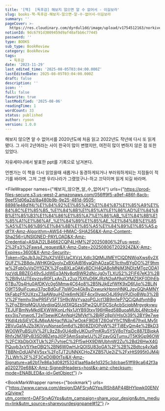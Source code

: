 ```yaml
---
title: '[책]  [독후감] 해보지 않으면 알 수 없어서 - 이길보라'
slug: books-책-독후감-해보지-않으면-알-수-없어서-이길보라
summary: ''
pageCover: >-
  https://res.cloudinary.com/dyrdul1dd/image/upload/v1754512163/norkive-notion-images/1754512161825-Read.jpg
notionId: 9dc6791d3009459d9af48afbb6c77445
password: ''
type: BOOKS
sub_type: BookReview
category: BookReview
tags:
  - 독후감
date: '2023-11-29'
last_edited_time: '2025-08-05T03:04:00.000Z'
lastEditedDate: 2025-08-05T03:04:00.000Z
draft: false
description: ''
icon: ''
full: false
favorite: true
lastModified: '2025-08-06'
readingTime: 1
wordCount: 33
status: published
author: ryoon
version: 1.0.0
---
```


해보지 않으면 알 수 없어서를 2020년도에 처음 읽고 2022년도 작년에 다시 또 읽게 됐다. 그 사이 2년여라는 사이 한국이 많이 변했지만, 여전히 많이 변하지 않은 점 또한 있었다.


자유세미나에서 발표한 ppt를 기록으로 남겨본다.


언젠가는 이 책을 다시 읽었을때 새롭거나 동경하게되거나 부러워하게되는 지점들이 적기를 바라며. 그저 그땐 우리나라가 그랬었구나-하고 끄덕이며 읽게 되길 바라며.


<FileWrapper names={"해보지_않으면_알_수_없어서"} urls={"https://prod-files-secure.s3.us-west-2.amazonaws.com/056ff9f5-a9ef-486f-8acb-9eef51d06a2d/8a480b9b-9e25-481d-9505-88981e48d1f4/%E1%84%92%E1%85%A2%E1%84%87%E1%85%A9%E1%84%8C%E1%85%B5_%E1%84%8B%E1%85%A1%E1%86%AD%E1%84%8B%E1%85%B3%E1%84%86%E1%85%A7%E1%86%AB_%E1%84%8B%E1%85%A1%E1%86%AF_%E1%84%89%E1%85%AE_%E1%84%8B%E1%85%A5%E1%86%B9%E1%84%8B%E1%85%A5%E1%84%89%E1%85%A5.pdf?X-Amz-Algorithm=AWS4-HMAC-SHA256&X-Amz-Content-Sha256=UNSIGNED-PAYLOAD&X-Amz-Credential=ASIAZI2LB4662CQP4LHM%2F20250806%2Fus-west-2%2Fs3%2Faws4_request&X-Amz-Date=20250806T202924Z&X-Amz-Expires=3600&X-Amz-Security-Token=IQoJb3JpZ2luX2VjEEUaCXVzLXdlc3QtMiJIMEYCIQDNWjqXws6v2XQUFZ%2B8dxJWHKGtQyoIyZxBXiAjB16yaQIhAOzaGE1lcthyBYgDO%2F9hmw%2Fqb0uVsOYfGZK%2FosBXLaOAKv8DCH4QABoMNjM3NDIzMTgzODA1IgzVdLBBZEG49vSJdWEq3ANy8qtBWR2dNcJg0yTLXUS2%2FIF67eK3%2B%2Bj9yUJTEpyzsvR0FLxAnZLz2uz75XfuD6KJRzN2pAf9qIOfMZSKF0DlhEb6TBu70s4Hu0AfDKVc0g5Mmw4C64o8%2B5NJjkEzfWfK9xD6fJiq%2BLiNO9fT59uiFcueui37qcBdGuF7lsWOn4Gk8vZixwurkHpnnHNKLJgvGQhAMNYtIkFabzFfOUXzxZ3aAWquiHZnk6mN3EF4cx0lvqpO4J69gVPJDioBWp3%2BV%2FYemhy3IwPR5FV5FT5H9cWqYvazoPGJct13B9m1eP7QCjQAdfynhBg%2FgZBHqMQUUdydjiqQ5Ud3XQSzsSPw2QUFDCScAcbScjqbMrgvgkywuTEJUFBmNyMkdIEXWWKonLrNx1JtYB93txv196HRed58BuoaMUbL4Ntcb4yexv3is7vnwotLT2eTbewiKCAnNqH2MVkf%2BjRFz8pIVHlsOj39%2BY9e7weYKdI4zbSjEVC6JMjpAAHgcfWJa7wOokF9lD8TZ6OqIYfrC1NBn67lhxiLMy5t2BVuGa1AJZb3KjVyuNsnsp5m6d%2B08ZDIOPoW%2FTj8EyQm4e%2BkD3WO0WPuBSUIV%2FL9zZ8y0U4d8vUKOurPmKRu5YSV8o1YqjDc887EBjqkARhfx2M78PvB3SD9BZetgJI0P3AmSsqlwUJ%2FzavGQTumxJT5K9Gp96OW%2FCXbDbOiXTUk%2Fj7yhjeC%2Ff5wHX9DWUbhnW2Zu%2Bd26HwX4GPQuyb3xV5YkeOBQ%2BN6W0wHJrQOISU83oGA%2F%2B%2Bdtcs4vXa8TBBNnDdUAP4V5sx%2FoTJT2UNNXCHoZXZB57Ue2iZ%2FxHtS995t0JM4j7LLWh%2F%2F3CeD0lB0tTsi&X-Amz-Signature=a62b17e86a3d082f53241aaf6a4e1d325c3dcbae51ff89ca642f3aa020270e68&X-Amz-SignedHeaders=host&x-amz-checksum-mode=ENABLED&x-id=GetObject"} />


<BookMarkWrapper names={"bookmark"} urls={"https://www.canva.com/design/DAFSryAGYps/RSh8AP44BHYIpwk00ENVxQ/view?utm_content=DAFSryAGYps&utm_campaign=share_your_design&utm_medium=link&utm_source=shareyourdesignpanel#12"} />

